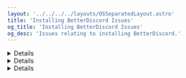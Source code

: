 ```yaml
---
layout: '../../../../layouts/OSSeparatedLayout.astro'
title: 'Installing BetterDiscord Issues'
og_title: 'Installing BetterDiscord Issues'
og_desc: 'Issues relating to installing BetterDiscord.'
---
```



<Details summary="No install path OR BetterDiscord not installed after using installer">
If you do not have a path to the Discord folder to install BetterDiscord into, or BetterDiscord did not show after installing, then press "browse" and paste <code> %localappdata%/discord/app-1.0.9006/resources</code> into the top bar.

If you do not know how to do that, look to the video below.

If BetterDiscord is still not on your Discord after installing, then use the path <code>%programdata%/%username%/Discord/app-1.0.9006/resources</code>.

If neither of these work, reinstall Discord and try again.

This is shown below:

<img
    src="https://cdn.discordapp.com/attachments/542030029861814284/863124888974000198/programdata.gif"
    alt="BetterDiscord Settings" />
</Details>

<Details summary="Installer does not open">
If the installer seems to not want to open at all, then follow these instructions:

1\. Download and install <ExternalLink href="https://7-zip.org"> 7-zip</ExternalLink> (if you do not have it already)

2\. Create a new folder (can be anywhere)

3\. Right click on the BetterDiscord.exe file, and from the 7zip options, choose 'extract to...' and
choose the folder you just created

4\. Use the exe file in the folder you extracted to.

If this does not work, then try the <ExternalLink href="https://github.com/BetterDiscord/Installer/releases/download/v1.0.0-hotfix/BetterDiscord-Windows.exe">hotfix</ExternalLink>.

If none of these solutions solved your problem, then try <a href="/BetterDiscord/manual/windows">manually installing BetterDiscord</a>
</Details>

<Details summary="Installer shows black instead of opening">
    If you get a black screen, try the following:

1\. Disable your AntiVirus.

2\. Press <kbd>⊞Win</kbd> + <kbd>R</kbd> and paste <code>ipconfig /flushdns</code>

3\. If that doesn't work, try to restart your computer, or try the hotfix linked above.
</Details>

